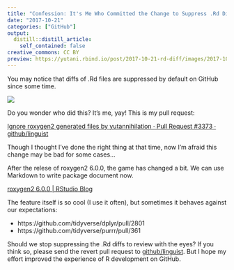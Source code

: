 ```yaml
---
title: "Confession: It's Me Who Committed the Change to Suppress .Rd Diffs On GitHub"
date: "2017-10-21"
categories: ["GitHub"]
output:
  distill::distill_article:
    self_contained: false
creative_commons: CC BY
preview: https://yutani.rbind.io/post/2017-10-21-rd-diff/images/2017-10-21-diff-suppressed.png
---
```


You may notice that diffs of .Rd files are suppressed by default on GitHub since some time.

![](./images/2017-10-21-diff-suppressed.png)

Do you wonder who did this? It's me, yay! This is my pull request:

[Ignore roxygen2 generated files by yutannihilation · Pull Request #3373 · github/linguist](https://github.com/github/linguist/pull/3373)

Though I thought I've done the right thing at that time, now I'm afraid this change may be bad for some cases...

After the relese of roxygen2 6.0.0, the game has changed a bit. We can use Markdown to write package document now.

[roxygen2 6.0.0 | RStudio Blog](https://blog.rstudio.com/2017/02/01/roxygen2-6-0-0/)

The feature itself is so cool (I use it often), but sometimes it behaves against our expectations:

* https://github.com/tidyverse/dplyr/pull/2801
* https://github.com/tidyverse/purrr/pull/361

Should we stop suppressing the .Rd diffs to review with the eyes? If you think so, please send the revert pull request to [github/linguist]((https://github.com/github/linguist)). But I hope my effort improved the experience of R development on GitHub.
